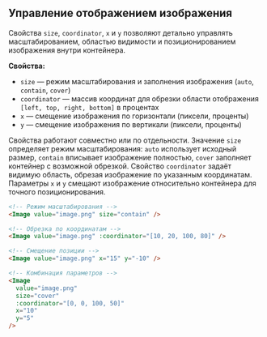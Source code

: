 ## Управление отображением изображения

Свойства `size`, `coordinator`, `x` и `y` позволяют детально управлять масштабированием, областью видимости и позиционированием изображения внутри контейнера.

**Свойства:**

- `size` — режим масштабирования и заполнения изображения (`auto`, `contain`, `cover`)
- `coordinator` — массив координат для обрезки области отображения `[left, top, right, bottom]` в процентах
- `x` — смещение изображения по горизонтали (пиксели, проценты)
- `y` — смещение изображения по вертикали (пиксели, проценты)

Свойства работают совместно или по отдельности. Значение `size` определяет режим масштабирования: `auto` использует исходный размер, `contain` вписывает изображение полностью, `cover` заполняет контейнер с возможной обрезкой. Свойство `coordinator` задаёт видимую область, обрезая изображение по указанным координатам. Параметры `x` и `y` смещают изображение относительно контейнера для точного позиционирования.

```html
<!-- Режим масштабирования -->
<Image value="image.png" size="contain" />

<!-- Обрезка по координатам -->
<Image value="image.png" :coordinator="[10, 20, 100, 80]" />

<!-- Смещение позиции -->
<Image value="image.png" x="15" y="-10" />

<!-- Комбинация параметров -->
<Image
  value="image.png"
  size="cover"
  :coordinator="[0, 0, 100, 50]"
  x="10"
  y="5"
/>
```

